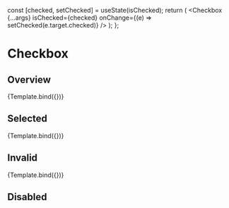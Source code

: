 


<Meta title="Forms/Checkbox" component={Checkbox} />

  const [checked, setChecked] = useState(isChecked);
  return (
    <Checkbox
      {...args}
      isChecked={checked}
      onChange={(e) => setChecked(e.target.checked)}
    />
  );
};

# Checkbox

## Overview

<Canvas>
  <Story
    name="Overview"
    args={{
      name: 'Control',
      value: 1,
      isChecked: false,
      isDisabled: false,
      isInvalid: false,
      label: 'Regular',
    }}
  >
    {Template.bind({})}
  </Story>
</Canvas>

<ArgsTable story="Overview" />

## Selected

<Canvas>
  <Story
    name="Selected"
    args={{
      name: 'Control',
      value: 1,
      isChecked: true,
      isDisabled: false,
      label: 'Selected',
    }}
  >
    {Template.bind({})}
  </Story>
</Canvas>

## Invalid

<Canvas>
  <Story
    name="Invalid"
    args={{
      name: 'Control',
      value: 1,
      isChecked: false,
      isDisabled: false,
      isInvalid: true,
      label: 'Invalid',
    }}
  >
    {Template.bind({})}
  </Story>
</Canvas>

## Disabled

<Canvas>
  <Story name="Disabled">
    <Stack spacing="lg" direction="row">
      <Checkbox isDisabled={true} label="Disabled" />
      <Checkbox isDisabled={true} isChecked={true} label="Disabled checked" />
    </Stack>
  </Story>
</Canvas>
